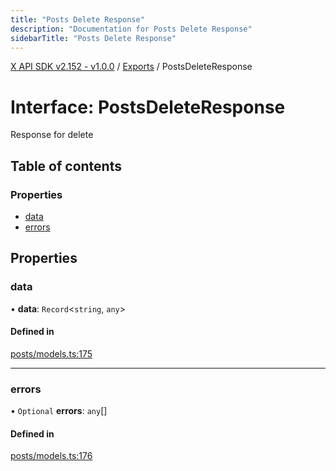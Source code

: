 ```yaml
---
title: "Posts Delete Response"
description: "Documentation for Posts Delete Response"
sidebarTitle: "Posts Delete Response"
---
```


[X API SDK v2.152 - v1.0.0](../README.md) / [Exports](../modules.md) / PostsDeleteResponse

# Interface: PostsDeleteResponse

Response for delete

## Table of contents

### Properties

- [data](PostsDeleteResponse.md#data)
- [errors](PostsDeleteResponse.md#errors)

## Properties

### data

• **data**: `Record`\<`string`, `any`\>

#### Defined in

[posts/models.ts:175](https://github.com/xdevplatform/xdk/blob/ad4172ef5f68f089e0f077a190b271016dd35bf7/xdk/typescript/src/posts/models.ts#L175)

___

### errors

• `Optional` **errors**: `any`[]

#### Defined in

[posts/models.ts:176](https://github.com/xdevplatform/xdk/blob/ad4172ef5f68f089e0f077a190b271016dd35bf7/xdk/typescript/src/posts/models.ts#L176)

